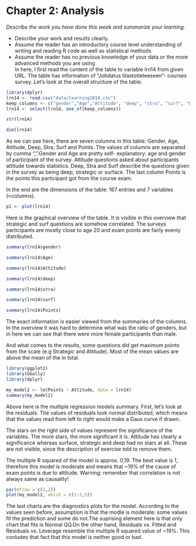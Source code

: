 # Chapter 2: Analysis

*Describe the work you have done this week and summarize your learning.*

- Describe your work and results clearly. 
- Assume the reader has an introductory course level understanding of writing and reading R code as well as statistical methods
- Assume the reader has no previous knowledge of your data or the more advanced methods you are using  
In here, I first read the content of the table to variable lrn14 from given URL. The table has information of "Johdatus tilastotieteeseen"- courses survey. Let's look at the overall structure of the table.
```r
library(dplyr)
lrn14 <- read.csv("data/learning2014.csv")
keep_columns <- c("gender","Age","Attitude", "deep", "stra", "surf", "Points")
lrn14 <- select(lrn14, one_of(keep_columns))
```

```r
str(lrn14)

dim(lrn14)
```
As we can see here, there are seven columns in this table: Gender, Age, Attitude, Deep, Stra, Surf and Points. The values of columns are separated by comma ",".Gender and Age are pretty self- explanatory: age and gender of participant of the survey. Attitude questions asked about participants attitude towards statistics. Deep, Stra and Surf describe the questions given in the survey as being deep, strategic or surface. The last column Points is the points this participant got from the course exam. 

In  the end are the dimensions of the table: 167 entries and 7 variables (=columns). 

```r

p1 <- plot(lrn14)

```


Here is the graphical overview of the table. It is visible in this overview that strategic and surf questions are somehow correlated. The surveys participants are mostly close to age 20 and exam points are fairly evenly distributed.

```r

summary(lrn14$gender)

summary(lrn14$Age)

summary(lrn14$Attitude)

summary(lrn14$deep)

summary(lrn14$stra)

summary(lrn14$surf)

summary(lrn14$Points)

```

The exact information is easier viewed from the summaries of the columns. In the overview it was hard to determine what was the ratio of genders, but in here we can see that there were more female participants than male. 

And what comes to the results, some questions did get maximum points from the scale (e.g Strategic and Attitude). Most of the mean values are above the mean of the  in total. 
```r

library(ggplot2)
library(GGally)
library(dplyr)

```

```r

my_model2 <- lm(Points ~ Attitude, data = lrn14)
summary(my_model2)

```

Above here is the multiple regression models summary. First, let's look at the residuals. The values of residuals look normal distributed, which means that the values read from left to right would make a Gaus curve if drawn. 


The stars on the right side of values represent the significance of the variables. The more stars, the more significant it is. Attitude has clearly a significance whereas surface, strategic and deep had no stars at all. These are not visible, since the description of exercise told to remove them.



The multiple R squared of the model is approx. 0,19. The best value is 1, therefore this model is moderate and means that ~19% of the cause of exam points is due to attitude. Warning: remember that correlation is not always same as causality!

```r
par(mfrow = c(2,2))
plot(my_model2, which = c(1:2,5))
```

The last charts are the diagnostics plots for the model. According to the values seen before, assumption is that the modle is moderate: some values fit the prediction and some do not.The suprising element here is that only chart that fits is Normal QQ.On the other hand, Residuals vs. Fitted and Residuals vs. Leverage resemble the multiple R squared value of ~19%. This conludes that fact that this model is neither good or bad. 

